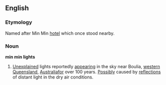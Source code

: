 ==English==
===Etymology===
Named after Min Min [[hotel]] which once stood nearby.
===Noun===
'''min min lights'''
# [[Unexplained]] lights reportedly [[appearing]] in the sky near Boulia, [[western]] [[Queensland]], [[Australia]]for over 100 years. [[Possibly]] caused by [[reflections]] of distant light in the dry air conditions.